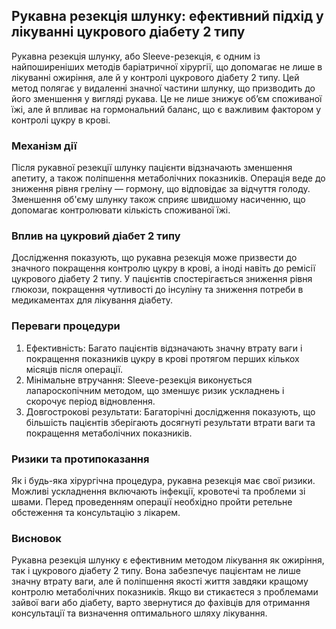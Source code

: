 ## Рукавна резекція шлунку: ефективний підхід у лікуванні цукрового діабету 2 типу

Рукавна резекція шлунку, або Sleeve-резекція, є одним із найпоширеніших методів баріатричної хірургії, що допомагає не лише в лікуванні ожиріння, але й у контролі цукрового діабету 2 типу. Цей метод полягає у видаленні значної частини шлунку, що призводить до його зменшення у вигляді рукава. Це не лише знижує об’єм споживаної їжі, але й впливає на гормональний баланс, що є важливим фактором у контролі цукру в крові.

### Механізм дії

Після рукавної резекції шлунку пацієнти відзначають зменшення апетиту, а також поліпшення метаболічних показників. Операція веде до зниження рівня греліну — гормону, що відповідає за відчуття голоду. Зменшення об'єму шлунку також сприяє швидшому насиченню, що допомагає контролювати кількість споживаної їжі.

### Вплив на цукровий діабет 2 типу

Дослідження показують, що рукавна резекція може призвести до значного покращення контролю цукру в крові, а іноді навіть до ремісії цукрового діабету 2 типу. У пацієнтів спостерігається зниження рівня глюкози, покращення чутливості до інсуліну та зниження потреби в медикаментах для лікування діабету.

### Переваги процедури

1. Ефективність: Багато пацієнтів відзначають значну втрату ваги і покращення показників цукру в крові протягом перших кількох місяців після операції.
1. Мінімальне втручання: Sleeve-резекція виконується лапароскопічним методом, що зменшує ризик ускладнень і скорочує період відновлення.
1. Довгострокові результати: Багаторічні дослідження показують, що більшість пацієнтів зберігають досягнуті результати втрати ваги та покращення метаболічних показників.

### Ризики та протипоказання

Як і будь-яка хірургічна процедура, рукавна резекція має свої ризики. Можливі ускладнення включають інфекції, кровотечі та проблеми зі швами. Перед проведенням операції необхідно пройти ретельне обстеження та консультацію з лікарем.

### Висновок

Рукавна резекція шлунку є ефективним методом лікування як ожиріння, так і цукрового діабету 2 типу. Вона забезпечує пацієнтам не лише значну втрату ваги, але й поліпшення якості життя завдяки кращому контролю метаболічних показників. Якщо ви стикаєтеся з проблемами зайвої ваги або діабету, варто звернутися до фахівців для отримання консультації та визначення оптимального шляху лікування.
